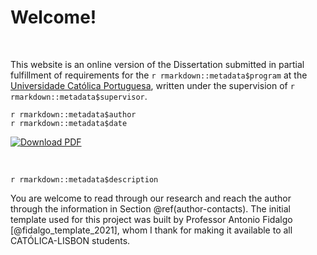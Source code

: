 # Welcome! {.unnumbered}

&nbsp;

::: {.row}
:::::: {.col-sm-6}
<span class="welcome-highlight">This website is an online version of the Dissertation submitted in partial fulfillment of requirements for the `r rmarkdown::metadata$program` at the [Universidade Católica Portuguesa](http://clsbe.lisboa.ucp.pt/), written under the supervision of `r rmarkdown::metadata$supervisor`.</span>

::::::::: {.byline}
<span class="welcome-highlight">`r rmarkdown::metadata$author` \
`r rmarkdown::metadata$date`</span>
:::::::::
::::::

:::::: {.col-sm-6 .thesis-cover}
<a href="https://masters.policarponogueira.com/winning-dissertation.pdf"><img src="./writing/figures/cover.jpg" alt="Download PDF" class="img-fluid"/></a>
::::::
:::

&nbsp;

`r rmarkdown::metadata$description`

You are welcome to read through our research and reach the author through the information in Section \@ref(author-contacts). The initial template used for this project was built by Professor Antonio Fidalgo [@fidalgo_template_2021], whom I thank for making it available to all CATÓLICA-LISBON students.
